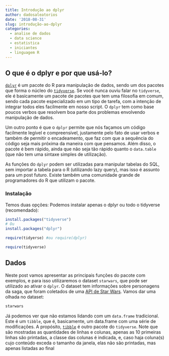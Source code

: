 ```yaml
---
title: Introdução ao dplyr
author: dadosaleatorios
date: '2018-08-31'
slug: introdução-ao-dplyr
categories:
  - analise de dados
  - data science
  - estatistica
  - iniciantes
  - linguagem R
---
```


## O que é o dplyr e por que usá-lo?

[`dplyr`](https://dplyr.tidyverse.org/) é um pacote do R para manipulação de dados, sendo um dos pacotes que forma o núcleo do [`tidyverse`](https://www.tidyverse.org/). Se você nunca ouviu falar no `tidyverse`, ele é basicamente um pacote de pacotes que tem uma filosofia em comum, sendo cada pacote especializado em um tipo de tarefa, com a intenção de integrar todos eles facilmente em nosso script. O `dplyr` tem como base poucos verbos que resolvem boa parte dos problemas envolvendo manipulação de dados.

Um outro ponto é que o `dplyr` permite que nós façamos um código facilmente legível e compreensível, justamente pelo fato de usar verbos e também de permitir o encadeamento, que faz com que a sequência do código seja mais próxima da maneira com que pensamos. Além disso, o pacote é bem rápido, ainda que não seja tão rápido quanto o `data.table` (que não tem uma sintaxe simples de utilização).

As funções do `dplyr` podem ser utilizadas para manipular tabelas do SQL, sem importar a tabela para o R (utilizando lazy query), mas isso é assunto para um post futuro. Existe também uma comunidade grande de programadores do R que utilizam o pacote.

### Instalação

Temos duas opções: Podemos instalar apenas o dplyr ou todo o tidyverse (recomendado):

```r
install.packages("tidyverse")
# Ou
install.packages("dplyr")

require(tidyerse) #ou require(dplyr)
```

```r
require(tidyverse)
```

## Dados

Neste post vamos apresentar as principais funções do pacote com exemplos, e para isso utilizaremos o dataset `starwars`, que pode ser utilizado ao ativar o `dplyr`. O dataset tem informações sobre personagens da saga, que foram coletados de uma [API de Star Wars](http://swapi.co/). Vamos dar uma olhada no dataset:

```r
starwars
```

Já podemos ver que não estamos lidando com um `data.frame` tradicional. Este é um `tibble`, que é, basicamente, um data.frame com uma série de modificações. A propósito, [`tibble`](https://tibble.tidyverse.org/) é outro pacote do `tidyverse`. Note que são mostradas as quantidades de linhas e colunas, apenas as 10 primeiras linhas são printadas, a classe das colunas é indicada, e, caso haja coluna(s) cujo conteúdo exceda o tamanho da janela, elas não são printadas, mas apenas listadas ao final